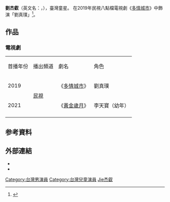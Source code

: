 {{Onesource|time=2021-04-22T09:25:39+00:00}}
{{noteTA
|1=zh-hant:劉杰叡;zh-hans:刘杰叡;刘杰叡=>zh-hant:劉杰叡;劉杰叡=>zh-hant:劉杰叡;}}
{{藝人
| 姓名= 劉杰叡
| 類型= 童星
| 圖片=
| 圖片尺寸= 
| 圖片簡介= 
| 羅馬拼音=
| 英文名= Jerry Liu
| 暱稱=
| 其他藝名=
| 國籍 = {{ROC-TW}}
| 出生日期 =  {{Birth date and age|2018|10|9}}
| 出生地點 = {{TWN}}
| 職業= [[演員|演員]]
| 教育程度= 
| 宗教信仰= 
| 代表作= 
| 活躍年代= 
| 經紀公司= 
| IMDb = 
| 獎項 = 
}}
'''劉杰叡'''（英文名：'''{{lang|en|Jerry Liu}}'''，{{bd|2018年|10月9日}}），臺灣童星。
在2019年民視八點檔電視劇《[[多情城市|多情城市]]》中飾演「劉真璞」<ref>{{Cite web|title=超萌童星《多情城市》小真璞兩歲了！賴慧如、黃文星、李又汝等演員歡樂慶生|url=http://autos.yahoo.com.tw/video/%E8%B6%85%E8%90%8C%E7%AB%A5%E6%98%9F-%E5%A4%9A%E6%83%85%E5%9F%8E%E5%B8%82-%E5%B0%8F%E7%9C%9F%E7%92%9E%E5%85%A9%E6%AD%B2%E4%BA%86-%E8%B3%B4%E6%85%A7%E5%A6%82-%E9%BB%83%E6%96%87%E6%98%9F-083719533.html?guce_referrer=aHR0cHM6Ly93d3cuZ29vZ2xlLmNvbS8&guce_referrer_sig=AQAAAE_AgfVHorImh0IU1efZToQ3mLQyjE3qyGPWIe2WfmjYJuQCc4_wWM1ArzYrqjNEZX59b3U26CF88pVPoLKY_eEWwkks1AL0q3YD6EtV_dHzsHYoVtgJaTke3ltEtP4_nN-jltUqWGPstvvHdXiuxts6gG56IWveNCOkGFHs0RR7|accessdate=2021-04-22|work=autos.yahoo.com.tw|publisher=Yahoo奇摩汽車機車}}</ref>。
==作品==
=== 電視劇 ===
{|class="wikitable" width="55%"
|- style="background:#E0B0FF; color:black" align=center
| 首播年份 || 播出頻道 || 劇名 || 角色
|-
|2019||rowspan="2"|[[民視|民視]]||《[[多情城市|多情城市]]》||劉真璞 
|-
|2021||《[[黃金歲月|黃金歲月]]》||李天寶（幼年）
|-
|}

== 参考資料 ==
{{reflist|2}}

== 外部連結 ==
* {{Facebook|小真璞戲劇成長記-108943154137282|小真璞戲劇成長記}}
* {{Instagram|jerryliu1009|小真璞戲劇成長記}}

[[Category:台灣男演員|Category:台灣男演員]]
[[Category:台灣兒童演員|Category:台灣兒童演員]]
[[Category:刘姓|Jie杰叡]]
